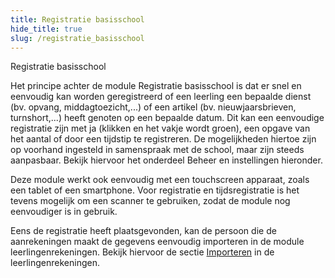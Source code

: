 ```yaml
---
title: Registratie basisschool
hide_title: true
slug: /registratie_basisschool
---
```

<ImageTitle img="registratieBasisschool.png">Registratie basisschool</ImageTitle>

Het principe achter de module Registratie basisschool is dat er snel en eenvoudig kan worden geregistreerd of een leerling een bepaalde dienst (bv. opvang, middagtoezicht,...) of een artikel (bv. nieuwjaarsbrieven, turnshort,...) heeft genoten op een bepaalde datum. Dit kan een eenvoudige registratie zijn met ja (klikken en het vakje wordt groen), een opgave van het aantal of door een tijdstip te registreren. De mogelijkheden hiertoe zijn op voorhand ingesteld in samenspraak met de school, maar zijn steeds aanpasbaar. Bekijk hiervoor het onderdeel Beheer en instellingen hieronder. 

Deze module werkt ook eenvoudig met een touchscreen apparaat, zoals een tablet of een smartphone. Voor registratie en tijdsregistratie is het tevens mogelijk om een scanner te gebruiken, zodat de module nog eenvoudiger is in gebruik. 

Eens de registratie heeft plaatsgevonden, kan de persoon die de aanrekeningen maakt de gegevens eenvoudig importeren in de module leerlingenrekeningen. Bekijk hiervoor de sectie [Importeren](/leerlingenrekeningen/Importeren/) in de leerlingenrekeningen.

<DocCardList /> 